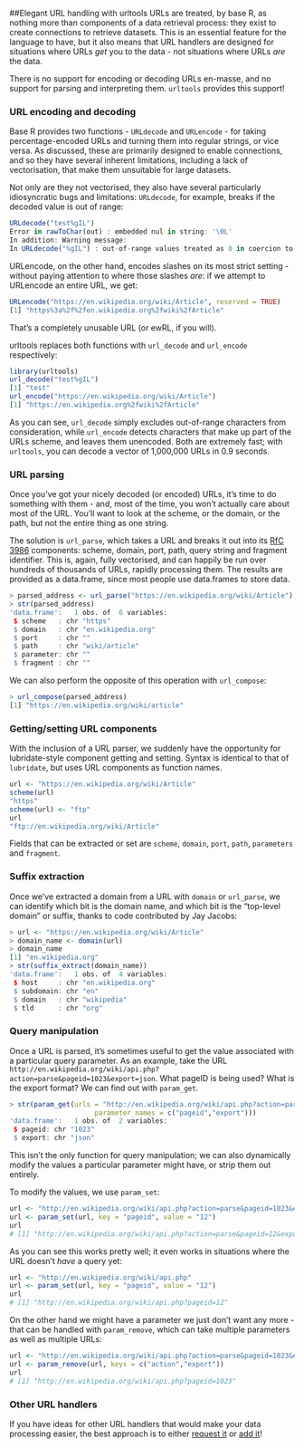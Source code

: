 <!--
%\VignetteEngine{knitr::knitr}
%\VignetteIndexEntry{urltools}
-->

##Elegant URL handling with urltools
URLs are treated, by base R, as nothing more than components of a data retrieval process: they exist
to create connections to retrieve datasets. This is an essential feature for the language to have,
but it also means that URL handlers are designed for situations where URLs *get* you to the data - 
not situations where URLs *are* the data.

There is no support for encoding or decoding URLs en-masse, and no support for parsing and
interpreting them. `urltools` provides this support!

### URL encoding and decoding

Base R provides two functions - <code>URLdecode</code> and <code>URLencode</code> - for taking percentage-encoded
URLs and turning them into regular strings, or vice versa. As discussed, these are primarily designed to
enable connections, and so they have several inherent limitations, including a lack of vectorisation, that
make them unsuitable for large datasets.

Not only are they not vectorised, they also have several particularly idiosyncratic bugs and limitations:
<code>URLdecode</code>, for example, breaks if the decoded value is out of range:

```r
URLdecode("test%gIL")
Error in rawToChar(out) : embedded nul in string: '\0L'
In addition: Warning message:
In URLdecode("%gIL") : out-of-range values treated as 0 in coercion to raw
```

URLencode, on the other hand, encodes slashes on its most strict setting - without
paying attention to where those slashes *are*: if we attempt to URLencode an entire URL, we get:

```r
URLencode("https://en.wikipedia.org/wiki/Article", reserved = TRUE)
[1] "https%3a%2f%2fen.wikipedia.org%2fwiki%2fArticle"
```
That's a completely unusable URL (or ewRL, if you will).

urltools replaces both functions with <code>url\_decode</code> and <code>url\_encode</code> respectively:
```r
library(urltools)
url_decode("test%gIL")
[1] "test"
url_encode("https://en.wikipedia.org/wiki/Article")
[1] "https://en.wikipedia.org%2fwiki%2fArticle"
```

As you can see, <code>url\_decode</code> simply excludes out-of-range characters from consideration, while <code>url\_encode</code> detects characters that make up part of the URLs scheme, and leaves them unencoded. Both are extremely fast; with `urltools`, you can
decode a vector of 1,000,000 URLs in 0.9 seconds.

### URL parsing

Once you've got your nicely decoded (or encoded) URLs, it's time to do something with them - and, most of the time,
you won't actually care about most of the URL. You'll want to look at the scheme, or the domain, or the path,
but not the entire thing as one string.

The solution is <code>url_parse</code>, which takes a URL and breaks it out into its [RfC 3986](http://www.ietf.org/rfc/rfc3986.txt) components: scheme, domain, port, path, query string and fragment identifier. This is,
again, fully vectorised, and can happily be run over hundreds of thousands of URLs, rapidly processing them. The
results are provided as a data.frame, since most people use data.frames to store data.

```r
> parsed_address <- url_parse("https://en.wikipedia.org/wiki/Article")
> str(parsed_address)
'data.frame':	1 obs. of  6 variables:
 $ scheme   : chr "https"
 $ domain   : chr "en.wikipedia.org"
 $ port     : chr ""
 $ path     : chr "wiki/article"
 $ parameter: chr ""
 $ fragment : chr ""                           
```

We can also perform the opposite of this operation with `url_compose`:
```r
> url_compose(parsed_address)
[1] "https://en.wikipedia.org/wiki/article"
```

### Getting/setting URL components
With the inclusion of a URL parser, we suddenly have the opportunity for lubridate-style component getting
and setting. Syntax is identical to that of `lubridate`, but uses URL components as function names.

```r
url <- "https://en.wikipedia.org/wiki/Article"
scheme(url)
"https"
scheme(url) <- "ftp"
url
"ftp://en.wikipedia.org/wiki/Article"
```
Fields that can be extracted or set are <code>scheme</code>, <code>domain</code>, <code>port</code>, <code>path</code>,
<code>parameters</code> and <code>fragment</code>.

### Suffix extraction

Once we've extracted a domain from a URL with `domain` or `url_parse`, we can identify which bit is the domain name, and which
bit is the "top-level domain" or suffix, thanks to code contributed by Jay Jacobs:

```r
> url <- "https://en.wikipedia.org/wiki/Article"
> domain_name <- domain(url)
> domain_name
[1] "en.wikipedia.org"
> str(suffix_extract(domain_name))
'data.frame':	1 obs. of  4 variables:
 $ host     : chr "en.wikipedia.org"
 $ subdomain: chr "en"
 $ domain   : chr "wikipedia"
 $ tld      : chr "org"
```

### Query manipulation
Once a URL is parsed, it's sometimes useful to get the value associated with a particular query parameter. As
an example, take the URL `http://en.wikipedia.org/wiki/api.php?action=parse&pageid=1023&export=json`. What
pageID is being used? What is the export format? We can find out with `param_get`.

```r
> str(param_get(urls = "http://en.wikipedia.org/wiki/api.php?action=parse&pageid=1023&export=json",
                     parameter_names = c("pageid","export")))
'data.frame':	1 obs. of  2 variables:
 $ pageid: chr "1023"
 $ export: chr "json"
```

This isn't the only function for query manipulation; we can also dynamically modify the values a particular parameter
might have, or strip them out entirely.

To modify the values, we use `param_set`:

```r
url <- "http://en.wikipedia.org/wiki/api.php?action=parse&pageid=1023&export=json"
url <- param_set(url, key = "pageid", value = "12")
url
# [1] "http://en.wikipedia.org/wiki/api.php?action=parse&pageid=12&export=json"
```

As you can see this works pretty well; it even works in situations where the URL doesn't *have* a query yet:

```r
url <- "http://en.wikipedia.org/wiki/api.php"
url <- param_set(url, key = "pageid", value = "12")
url
# [1] "http://en.wikipedia.org/wiki/api.php?pageid=12"
```

On the other hand we might have a parameter we just don't want any more - that can be handled with `param_remove`, which can
take multiple parameters as well as multiple URLs:

```r
url <- "http://en.wikipedia.org/wiki/api.php?action=parse&pageid=1023&export=json"
url <- param_remove(url, keys = c("action","export"))
url
# [1] "http://en.wikipedia.org/wiki/api.php?pageid=1023"
```
### Other URL handlers
If you have ideas for other URL handlers that would make your data processing easier, the best approach
is to either [request it](https://github.com/Ironholds/urltools/issues) or [add it](https://github.com/Ironholds/urltools/pulls)!
